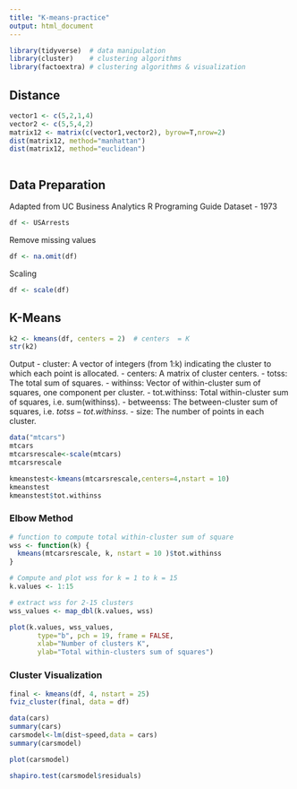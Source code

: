 ```yaml
---
title: "K-means-practice"
output: html_document
---
```


```r
library(tidyverse)  # data manipulation
library(cluster)    # clustering algorithms
library(factoextra) # clustering algorithms & visualization
```
## Distance

```r
vector1 <- c(5,2,1,4)
vector2 <- c(5,5,4,2)
matrix12 <- matrix(c(vector1,vector2), byrow=T,nrow=2)
dist(matrix12, method="manhattan")
dist(matrix12, method="euclidean")
```

```r

```

## Data Preparation
Adapted from UC Business Analytics R Programing Guide
Dataset - 1973

```r
df <- USArrests
```

Remove missing values
```r
df <- na.omit(df)
```
Scaling
```r
df <- scale(df)

```

## K-Means
```r
k2 <- kmeans(df, centers = 2)  # centers  = K
str(k2)
```
Output 
- cluster: A vector of integers (from 1:k) indicating the cluster to which each point is allocated.
- centers: A matrix of cluster centers.
- totss: The total sum of squares.
- withinss: Vector of within-cluster sum of squares, one component per cluster.
- tot.withinss: Total within-cluster sum of squares, i.e. sum(withinss).
- betweenss: The between-cluster sum of squares, i.e. $totss-tot.withinss$.
- size: The number of points in each cluster.
```r
data("mtcars")
mtcars
mtcarsrescale<-scale(mtcars)
mtcarsrescale
```
```r
kmeanstest<-kmeans(mtcarsrescale,centers=4,nstart = 10)
kmeanstest
kmeanstest$tot.withinss
```

### Elbow Method
```r
# function to compute total within-cluster sum of square 
wss <- function(k) {
  kmeans(mtcarsrescale, k, nstart = 10 )$tot.withinss
}

# Compute and plot wss for k = 1 to k = 15
k.values <- 1:15

# extract wss for 2-15 clusters
wss_values <- map_dbl(k.values, wss)

plot(k.values, wss_values,
       type="b", pch = 19, frame = FALSE, 
       xlab="Number of clusters K",
       ylab="Total within-clusters sum of squares")
```
### Cluster Visualization
```r
final <- kmeans(df, 4, nstart = 25)
fviz_cluster(final, data = df)
```

```r
data(cars)
summary(cars)
carsmodel<-lm(dist~speed,data = cars)
summary(carsmodel)
```

```r
plot(carsmodel)
```
```r
shapiro.test(carsmodel$residuals)
```


